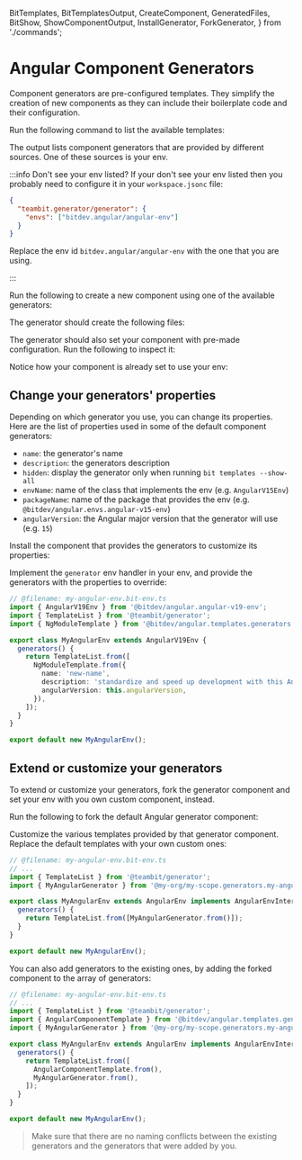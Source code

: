   BitTemplates,
  BitTemplatesOutput,
  CreateComponent,
  GeneratedFiles,
  BitShow,
  ShowComponentOutput,
  InstallGenerator,
  ForkGenerator,
} from './commands';

# Angular Component Generators

Component generators are pre-configured templates. They simplify the creation of new components as
they can include their boilerplate code and their configuration.

Run the following command to list the available templates:

<BitTemplates />

The output lists component generators that are provided by different sources. One of these sources is your env.

<BitTemplatesOutput />

:::info Don't see your env listed?
If your don't see your env listed then you probably need to configure it in your `workspace.jsonc`
file:

```json
{
  "teambit.generator/generator": {
    "envs": ["bitdev.angular/angular-env"]
  }
}
```

Replace the env id `bitdev.angular/angular-env` with the one that you are using.

:::

Run the following to create a new component using one of the available generators:

<CreateComponent />

The generator should create the following files:

<GeneratedFiles />

The generator should also set your component with pre-made configuration.
Run the following to inspect it:

<BitShow />

Notice how your component is already set to use your env:

<ShowComponentOutput />

## Change your generators' properties

Depending on which generator you use, you can change its properties. Here are the list of properties
used in some of the default component generators:

- `name`: the generator's name
- `description`: the generators description
- `hidden`: display the generator only when running `bit templates --show-all`
- `envName`: name of the class that implements the env (e.g. `AngularV15Env`)
- `packageName`: name of the package that provides the env (e.g. `@bitdev/angular.envs.angular-v15-env`)
- `angularVersion`: the Angular major version that the generator will use (e.g. `15`)

Install the component that provides the generators to customize its properties:

<InstallGenerator />

Implement the `generator` env handler in your env, and provide the generators with the properties to override:

```ts
// @filename: my-angular-env.bit-env.ts
import { AngularV19Env } from '@bitdev/angular.angular-v19-env';
import { TemplateList } from '@teambit/generator';
import { NgModuleTemplate } from '@bitdev/angular.templates.generators';

export class MyAngularEnv extends AngularV19Env {
  generators() {
    return TemplateList.from([
      NgModuleTemplate.from({
        name: 'new-name',
        description: 'standardize and speed up development with this Angular template',
        angularVersion: this.angularVersion,
      }),
    ]);
  }
}

export default new MyAngularEnv();
```

## Extend or customize your generators

To extend or customize your generators, fork the generator component and set your env with you own custom component, instead.

Run the following to fork the default Angular generator component:

<ForkGenerator />

Customize the various templates provided by that generator component.
Replace the default templates with your own custom ones:

```ts
// @filename: my-angular-env.bit-env.ts
// ...
import { TemplateList } from '@teambit/generator';
import { MyAngularGenerator } from '@my-org/my-scope.generators.my-angular-generators';

export class MyAngularEnv extends AngularEnv implements AngularEnvInterface {
  generators() {
    return TemplateList.from([MyAngularGenerator.from()]);
  }
}

export default new MyAngularEnv();
```

You can also add generators to the existing ones, by adding the forked component to the array of generators:

```ts
// @filename: my-angular-env.bit-env.ts
// ...
import { TemplateList } from '@teambit/generator';
import { AngularComponentTemplate } from '@bitdev/angular.templates.generators';
import { MyAngularGenerator } from '@my-org/my-scope.generators.my-angular-generators';

export class MyAngularEnv extends AngularEnv implements AngularEnvInterface {
  generators() {
    return TemplateList.from([
      AngularComponentTemplate.from(),
      MyAngularGenerator.from(),
    ]);
  }
}

export default new MyAngularEnv();
```

> Make sure that there are no naming conflicts between the existing generators and the generators that were added by you.
